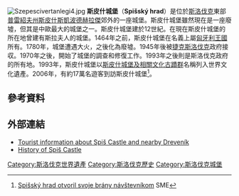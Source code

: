 [[Image:Szepescivertanlegi4.jpg|thumb]]
'''斯皮什城堡'''（'''Spišský hrad'''）是位於[[斯洛伐克|斯洛伐克]]東部[[普雷紹夫州|普雷紹夫州]][[斯皮什斯凱波德赫拉傑|斯皮什斯凱波德赫拉傑]]郊外的一座城堡。斯皮什城堡雖然現在是一座廢墟，但其是中歐最大的城堡之一。斯皮什城堡建於12世紀。在現在斯皮什城堡的所在地曾建有斯拉夫人的城堡。1464年之前，斯皮什城堡在名義上屬[[匈牙利王國|匈牙利王國]]所有。1780年，城堡遭遇大火，之後化為廢墟。1945年後被[[捷克斯洛伐克|捷克斯洛伐克]]政府接収。1970年之後，開始了城堡的調查和修復工作。1993年之後則是斯洛伐克政府的所有地。1993年，斯皮什城堡以[[萊沃恰、斯皮什城堡及相關文化古蹟群|斯皮什城堡及相關文化古蹟群]]名稱列入世界文化遺產。2006年，有約17萬名遊客到訪斯皮什城堡<ref>{{sk icon}} [http://www.sme.sk/c/3292416/Spissky-hrad-otvoril-svoje-brany-navstevnikom.html Spišský hrad otvoril svoje brány návštevníkom] {{Wayback|url=http://www.sme.sk/c/3292416/Spissky-hrad-otvoril-svoje-brany-navstevnikom.html |date=20140821122120 }} SME</ref>。

==參考資料==
{{reflist}}

==外部連結==
{{Commons|Spišský hrad}}
*[http://www.spisskyhrad.sk/en.html Tourist information about Spiš Castle and nearby Dreveník] {{Wayback|url=http://www.spisskyhrad.sk/en.html |date=20060616020156 }}
*[http://www.slovakheritage.org/Unesco/spiscastle.htm History of Spiš Castle] {{Wayback|url=http://www.slovakheritage.org/Unesco/spiscastle.htm |date=20140705143736 }}

[[Category:斯洛伐克世界遺產|Category:斯洛伐克世界遺產]]
[[Category:斯洛伐克歷史|Category:斯洛伐克歷史]]
[[Category:斯洛伐克城堡|Category:斯洛伐克城堡]]